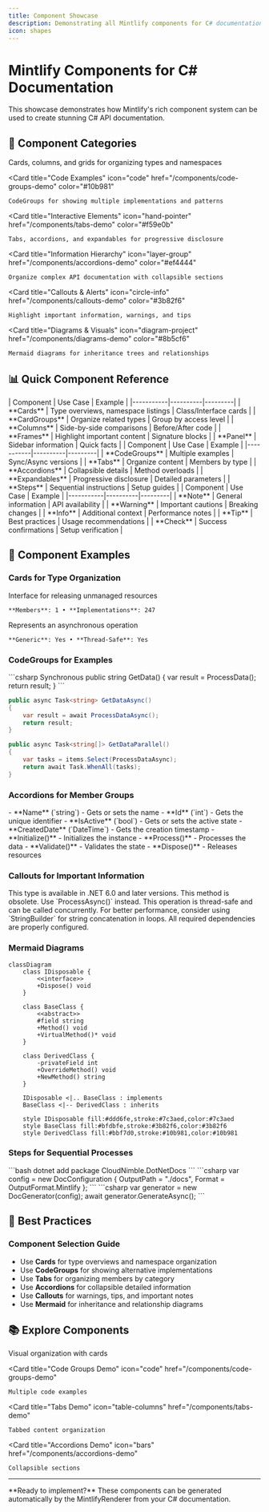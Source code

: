 ```yaml
---
title: Component Showcase
description: Demonstrating all Mintlify components for C# documentation
icon: shapes
---
```


# Mintlify Components for C# Documentation

<Note>
  This showcase demonstrates how Mintlify's rich component system can be used to create stunning C# API documentation.
</Note>

## 🎨 Component Categories

<CardGroup cols={3}>
  <Card 
    title="Visual Organization" 
    icon="grid-2"
    href="/components/cards-demo"
    color="#7c3aed"
  >
    Cards, columns, and grids for organizing types and namespaces
  </Card>
  
  <Card 
    title="Code Examples" 
    icon="code"
    href="/components/code-groups-demo"
    color="#10b981"
  >
    CodeGroups for showing multiple implementations and patterns
  </Card>
  
  <Card 
    title="Interactive Elements" 
    icon="hand-pointer"
    href="/components/tabs-demo"
    color="#f59e0b"
  >
    Tabs, accordions, and expandables for progressive disclosure
  </Card>
  
  <Card 
    title="Information Hierarchy" 
    icon="layer-group"
    href="/components/accordions-demo"
    color="#ef4444"
  >
    Organize complex API documentation with collapsible sections
  </Card>
  
  <Card 
    title="Callouts & Alerts" 
    icon="circle-info"
    href="/components/callouts-demo"
    color="#3b82f6"
  >
    Highlight important information, warnings, and tips
  </Card>
  
  <Card 
    title="Diagrams & Visuals" 
    icon="diagram-project"
    href="/components/diagrams-demo"
    color="#8b5cf6"
  >
    Mermaid diagrams for inheritance trees and relationships
  </Card>
</CardGroup>

## 📊 Quick Component Reference

<Tabs>
  <Tab title="Layout Components">
    | Component | Use Case | Example |
    |-----------|----------|---------|
    | **Cards** | Type overviews, namespace listings | Class/Interface cards |
    | **CardGroups** | Organize related types | Group by access level |
    | **Columns** | Side-by-side comparisons | Before/After code |
    | **Frames** | Highlight important content | Signature blocks |
    | **Panel** | Sidebar information | Quick facts |
  </Tab>
  
  <Tab title="Content Components">
    | Component | Use Case | Example |
    |-----------|----------|---------|
    | **CodeGroups** | Multiple examples | Sync/Async versions |
    | **Tabs** | Organize content | Members by type |
    | **Accordions** | Collapsible details | Method overloads |
    | **Expandables** | Progressive disclosure | Detailed parameters |
    | **Steps** | Sequential instructions | Setup guides |
  </Tab>
  
  <Tab title="Information Components">
    | Component | Use Case | Example |
    |-----------|----------|---------|
    | **Note** | General information | API availability |
    | **Warning** | Important cautions | Breaking changes |
    | **Info** | Additional context | Performance notes |
    | **Tip** | Best practices | Usage recommendations |
    | **Check** | Success confirmations | Setup verification |
  </Tab>
</Tabs>

## 🚀 Component Examples

### Cards for Type Organization

<CardGroup cols={2}>
  <Card title="IDisposable" icon="plug" color="#10b981">
    Interface for releasing unmanaged resources
    
    **Members**: 1 • **Implementations**: 247
  </Card>
  
  <Card title="Task<T>" icon="rotate" color="#f59e0b">
    Represents an asynchronous operation
    
    **Generic**: Yes • **Thread-Safe**: Yes
  </Card>
</CardGroup>

### CodeGroups for Examples

<CodeGroup>
  ```csharp Synchronous
  public string GetData()
  {
      var result = ProcessData();
      return result;
  }
  ```
  
  ```csharp Asynchronous
  public async Task<string> GetDataAsync()
  {
      var result = await ProcessDataAsync();
      return result;
  }
  ```
  
  ```csharp Parallel
  public async Task<string[]> GetDataParallel()
  {
      var tasks = items.Select(ProcessDataAsync);
      return await Task.WhenAll(tasks);
  }
  ```
</CodeGroup>

### Accordions for Member Groups

<Accordion title="Public Properties">
  - **Name** (`string`) - Gets or sets the name
  - **Id** (`int`) - Gets the unique identifier
  - **IsActive** (`bool`) - Gets or sets the active state
  - **CreatedDate** (`DateTime`) - Gets the creation timestamp
</Accordion>

<Accordion title="Public Methods">
  - **Initialize()** - Initializes the instance
  - **Process()** - Processes the data
  - **Validate()** - Validates the state
  - **Dispose()** - Releases resources
</Accordion>

### Callouts for Important Information

<Note>
  This type is available in .NET 6.0 and later versions.
</Note>

<Warning>
  This method is obsolete. Use `ProcessAsync()` instead.
</Warning>

<Info>
  This operation is thread-safe and can be called concurrently.
</Info>

<Tip>
  For better performance, consider using `StringBuilder` for string concatenation in loops.
</Tip>

<Check>
  All required dependencies are properly configured.
</Check>

### Mermaid Diagrams

```mermaid
classDiagram
    class IDisposable {
        <<interface>>
        +Dispose() void
    }
    
    class BaseClass {
        <<abstract>>
        #field string
        +Method() void
        +VirtualMethod()* void
    }
    
    class DerivedClass {
        -privateField int
        +OverrideMethod() void
        +NewMethod() string
    }
    
    IDisposable <|.. BaseClass : implements
    BaseClass <|-- DerivedClass : inherits
    
    style IDisposable fill:#ddd6fe,stroke:#7c3aed,color:#7c3aed
    style BaseClass fill:#bfdbfe,stroke:#3b82f6,color:#3b82f6
    style DerivedClass fill:#bbf7d0,stroke:#10b981,color:#10b981
```

### Steps for Sequential Processes

<Steps>
  <Step title="Install Package">
    ```bash
    dotnet add package CloudNimble.DotNetDocs
    ```
  </Step>
  
  <Step title="Configure Settings">
    ```csharp
    var config = new DocConfiguration
    {
        OutputPath = "./docs",
        Format = OutputFormat.Mintlify
    };
    ```
  </Step>
  
  <Step title="Generate Documentation">
    ```csharp
    var generator = new DocGenerator(config);
    await generator.GenerateAsync();
    ```
  </Step>
</Steps>

## 🎯 Best Practices

<Frame>
  <div style={{ width: '100%', padding: '20px', background: 'linear-gradient(135deg, #667eea 0%, #764ba2 100%)', borderRadius: '8px', color: 'white' }}>
    <h3 style={{ margin: 0, marginBottom: '15px' }}>Component Selection Guide</h3>
    <ul style={{ marginLeft: '20px' }}>
      <li>Use <strong>Cards</strong> for type overviews and namespace organization</li>
      <li>Use <strong>CodeGroups</strong> for showing alternative implementations</li>
      <li>Use <strong>Tabs</strong> for organizing members by category</li>
      <li>Use <strong>Accordions</strong> for collapsible detailed information</li>
      <li>Use <strong>Callouts</strong> for warnings, tips, and important notes</li>
      <li>Use <strong>Mermaid</strong> for inheritance and relationship diagrams</li>
    </ul>
  </div>
</Frame>

## 📚 Explore Components

<CardGroup cols={2}>
  <Card 
    title="Cards Demo" 
    icon="grid-2"
    href="/components/cards-demo"
  >
    Visual organization with cards
  </Card>
  
  <Card 
    title="Code Groups Demo" 
    icon="code"
    href="/components/code-groups-demo"
  >
    Multiple code examples
  </Card>
  
  <Card 
    title="Tabs Demo" 
    icon="table-columns"
    href="/components/tabs-demo"
  >
    Tabbed content organization
  </Card>
  
  <Card 
    title="Accordions Demo" 
    icon="bars"
    href="/components/accordions-demo"
  >
    Collapsible sections
  </Card>
</CardGroup>

---

<Check>
  **Ready to implement?** These components can be generated automatically by the MintlifyRenderer from your C# documentation.
</Check>